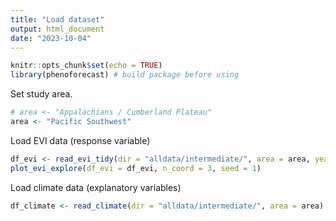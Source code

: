 ```yaml
---
title: "Load dataset"
output: html_document
date: "2023-10-04"
---
```


```r
knitr::opts_chunk$set(echo = TRUE)
library(phenoforecast) # build package before using
```

Set study area.
```r
# area <- "Appalachians / Cumberland Plateau"
area <- "Pacific Southwest"
```

Load EVI data (response variable)
```r
df_evi <- read_evi_tidy(dir = "alldata/intermediate/", area = area, year_forecast = 2018)
plot_evi_explore(df_evi = df_evi, n_coord = 3, seed = 1)
```

Load climate data (explanatory variables)
```r
df_climate <- read_climate(dir = "alldata/intermediate/", area = area)
```
